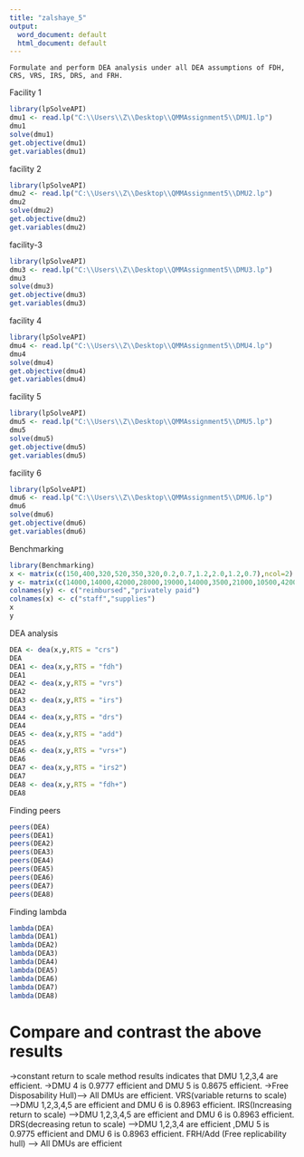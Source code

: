 ---
title: "zalshaye_5"
output:
  word_document: default
  html_document: default
---

	Formulate and perform DEA analysis under all DEA assumptions of FDH, CRS, VRS, IRS, DRS, and FRH.

Facility 1
```{r}
library(lpSolveAPI)
dmu1 <- read.lp("C:\\Users\\Z\\Desktop\\QMMAssignment5\\DMU1.lp")
dmu1
solve(dmu1)
get.objective(dmu1)
get.variables(dmu1)
```

facility 2
```{r}
library(lpSolveAPI)
dmu2 <- read.lp("C:\\Users\\Z\\Desktop\\QMMAssignment5\\DMU2.lp")
dmu2
solve(dmu2)
get.objective(dmu2)
get.variables(dmu2)
```

facility-3
```{r}
library(lpSolveAPI)
dmu3 <- read.lp("C:\\Users\\Z\\Desktop\\QMMAssignment5\\DMU3.lp")
dmu3
solve(dmu3)
get.objective(dmu3)
get.variables(dmu3)
```

facility 4
```{r}
library(lpSolveAPI)
dmu4 <- read.lp("C:\\Users\\Z\\Desktop\\QMMAssignment5\\DMU4.lp")
dmu4
solve(dmu4)
get.objective(dmu4)
get.variables(dmu4)
```

facility 5
```{r}
library(lpSolveAPI)
dmu5 <- read.lp("C:\\Users\\Z\\Desktop\\QMMAssignment5\\DMU5.lp")
dmu5
solve(dmu5)
get.objective(dmu5)
get.variables(dmu5)
```

facility 6
```{r}
library(lpSolveAPI)
dmu6 <- read.lp("C:\\Users\\Z\\Desktop\\QMMAssignment5\\DMU6.lp")
dmu6
solve(dmu6)
get.objective(dmu6)
get.variables(dmu6)
```

Benchmarking
```{r}
library(Benchmarking)
x <- matrix(c(150,400,320,520,350,320,0.2,0.7,1.2,2.0,1.2,0.7),ncol=2)
y <- matrix(c(14000,14000,42000,28000,19000,14000,3500,21000,10500,42000,25000,15000),ncol = 2)
colnames(y) <- c("reimbursed","privately paid")
colnames(x) <- c("staff","supplies")
x
y
```

DEA analysis
```{r}
DEA <- dea(x,y,RTS = "crs")            
DEA
DEA1 <- dea(x,y,RTS = "fdh")            
DEA1
DEA2 <- dea(x,y,RTS = "vrs")           
DEA2
DEA3 <- dea(x,y,RTS = "irs")            
DEA3
DEA4 <- dea(x,y,RTS = "drs")           
DEA4
DEA5 <- dea(x,y,RTS = "add")            
DEA5
DEA6 <- dea(x,y,RTS = "vrs+")  
DEA6
DEA7 <- dea(x,y,RTS = "irs2")
DEA7
DEA8 <- dea(x,y,RTS = "fdh+") 
DEA8
```

Finding peers
```{r}
peers(DEA)
peers(DEA1)
peers(DEA2)
peers(DEA3)
peers(DEA4)
peers(DEA5)
peers(DEA6)
peers(DEA7)
peers(DEA8)
```

Finding lambda
```{r}
lambda(DEA)
lambda(DEA1)
lambda(DEA2)
lambda(DEA3)
lambda(DEA4)
lambda(DEA5)
lambda(DEA6)
lambda(DEA7)
lambda(DEA8)
```
#	Compare and contrast the above results

->constant return to scale method results indicates that DMU 1,2,3,4 are efficient.
->DMU 4 is 0.9777 efficient and DMU 5 is 0.8675 efficient.
->Free Disposability Hull)—> All DMUs are efficient. VRS(variable returns to scale) —>DMU 1,2,3,4,5 are efficient and DMU 6 is 0.8963 efficient. IRS(Increasing return to scale)
–>DMU 1,2,3,4,5 are efficient and DMU 6 is 0.8963 efficient. DRS(decreasing retun to scale)
—>DMU 1,2,3,4 are efficient ,DMU 5 is 0.9775 efficient and DMU 6 is 0.8963 efficient. FRH/Add (Free replicability hull)
—> All DMUs are efficient